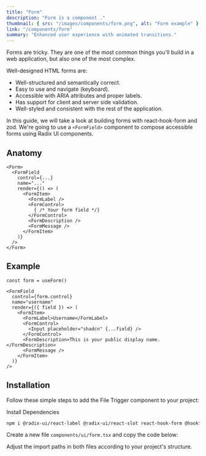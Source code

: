 ```yaml
---
title: "Form"
description: "Form is a component ."
thumbnail: { src: "/images/components/form.png", alt: "Form example" }
link: "/components/form"
summary: "Enhanced user experience with animated transitions."
---
```


Forms are tricky. They are one of the most common things you'll build in a web application, but also one of the most complex.

Well-designed HTML forms are:

- Well-structured and semantically correct.
- Easy to use and navigate (keyboard).
- Accessible with ARIA attributes and proper labels.
- Has support for client and server side validation.
- Well-styled and consistent with the rest of the application.

In this guide, we will take a look at building forms with react-hook-form and zod. We're going to use a `<FormField>` component to compose accessible forms using Radix UI components.

## Anatomy

```tsx
<Form>
  <FormField
    control={...}
    name="..."
    render={() => (
      <FormItem>
        <FormLabel />
        <FormControl>
          { /* Your form field */}
        </FormControl>
        <FormDescription />
        <FormMessage />
      </FormItem>
    )}
  />
</Form>
```

## Example

```tsx
const form = useForm()

<FormField
  control={form.control}
  name="username"
  render={({ field }) => (
    <FormItem>
      <FormLabel>Username</FormLabel>
      <FormControl>
        <Input placeholder="shadcn" {...field} />
      </FormControl>
      <FormDescription>This is your public display name.</FormDescription>
      <FormMessage />
    </FormItem>
  )}
/>
```

## Installation

Follow these simple steps to add the File Trigger component to your project:

<Steps>

<Step>Install Dependencies</Step>

```bash
npm i @radix-ui/react-label @radix-ui/react-slot react-hook-form @hookform/resolvers zod
```

<Step>Create a new file `components/ui/form.tsx` and copy the code below:</Step>

<CollapsibleSource name="form" />

<Step>
    Adjust the import paths in both files according to your project's structure.
</Step>

</Steps>



<ComponentPreview name="form-demo" />
